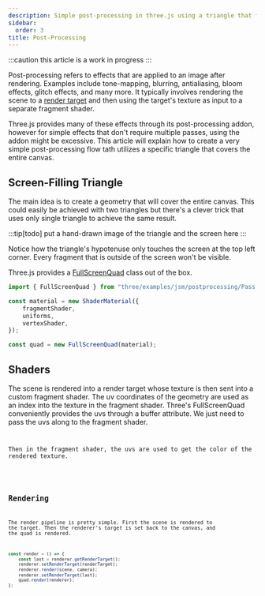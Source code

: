 ```yaml
---
description: Simple post-processing in three.js using a triangle that fills the screen.
sidebar:
  order: 3
title: Post-Processing
---
```


:::caution
this article is a work in progress
:::

Post-processing refers to effects that are applied to an image after rendering. Examples include tone-mapping, blurring, antialiasing, bloom effects, glitch effects, and many more. It typically involves rendering the scene to a [render target](/miscellaneous/render-targets) and then using the target's texture as input to a separate fragment shader.



<App client:only />

Three.js provides many of these effects through its post-processing addon, however for simple effects that don't require multiple passes, using the addon might be excessive. This article will explain how to create a very simple post-processing flow tath utilizes a specific triangle that covers the entire canvas.

## Screen-Filling Triangle

The main idea is to create a geometry that will cover the entire canvas. This could easily be achieved with two triangles but there's a clever trick that uses only single triangle to achieve the same result.

:::tip[todo]
put a hand-drawn image of the triangle and the screen here
:::

Notice how the triangle's hypotenuse only touches the screen at the top left corner. Every fragment that is outside of the screen won't be visible.

Three.js provides a [FullScreenQuad](https://github.com/mrdoob/three.js/blob/dev/examples/jsm/postprocessing/Pass.js) class out of the box.

```ts
import { FullScreenQuad } from "three/examples/jsm/postprocessing/Pass.js";

const material = new ShaderMaterial({
	fragmentShader,
	uniforms,
	vertexShader,
});

const quad = new FullScreenQuad(material);
```

## Shaders

The scene is rendered into a render target whose texture is then sent into a custom fragment shader. The uv coordinates of the geometry are used as an index into the texture in the fragment shader. Three's FullScreenQuad conveniently provides the uvs through a buffer attribute. We just need to pass the uvs along to the fragment shader.

<Code
	title="vertex.glsl"
	lang="glsl"
	code={vertexCode}
/>

Then in the fragment shader, the uvs are used to get the color of the rendered texture.

<Code
	title="fragment.glsl"
	lang="glsl"
	code={fragmentCodeSimple}
/>

## Rendering

The render pipeline is pretty simple. First the scene is rendered to the target. Then the renderer's target is set back to the canvas, and the quad is rendered.

```ts
const render = () => {
	const last = renderer.getRenderTarget();
	renderer.setRenderTarget(renderTarget);
	renderer.render(scene, camera);
	renderer.setRenderTarget(last);
	quad.render(renderer);
};
```
